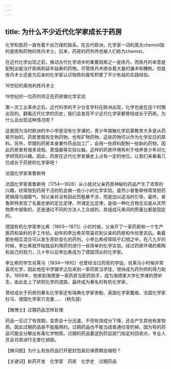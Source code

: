 ```yaml
---
---
---
```

title: 为什么不少近代化学家成长于药房
---




化学和医药一直有着千丝万缕的联系。在古代欧洲，化学家一词的英文chemist指的是炼制药物的炼丹术士。后来，药房的药剂师也被人们称为chemist。

在近代化学出现之前，推动古代化学进步的重要因素之一是炼丹，而炼丹的本意是配制出能治疗疾病和延年益寿的药物。尽管炼丹术掺杂着大量的骗术和糟粕，但是炼丹术士还是为后来的化学家认识物质的属性积累了不少有益的实践经验。

16世纪的奥地利炼丹术士



19世纪的一位药剂师正在药房做化学实验



第一次工业革命之后，近代科学的不少分支学科在欧洲出现，化学也是在这个时期出现的。翻看近代化学的历史，我们会发现不少近代化学家都曾经成长于药房。为什么会出现这种情况呢？

这是因为当时欧洲的中小学是没有化学课的，青少年接触化学启蒙教育大多是从药房开始的。药房里既有生物药物，也有矿物药物，这些药物可以作为化学反应的原料。另外，早期的药房本身兼作药品加工厂，会用一些原料配制一些新的药物，因此药房里有很多烧瓶、蒸馏器等实验仪器。这样的药房环境有利于培养青少年对化学研究的兴趣。因此，药房在近代化学发展史上占有一定的地位。让我们来看看几位成长于药房的化学家吧！

法国化学家普鲁斯特



法国化学家普鲁斯特（1754—1826）从小就对父亲药房神秘的药品产生了浓厚的兴趣，经常借到药房干活的机会做一些小小的化学实验。虽然小普鲁斯特常常把药房搞得乌烟瘴气，但父亲并没有因此而粗暴干涉，而是加以适当的引导。最终，普鲁斯特发现了名垂史册的定比定律。所谓定比定律，是指一种化合物无论是从天然物质中提取的，还是通过不同的方法人工合成的，其组成元素间的质量比都是固定的。

德国有机化学家李比希（1803—1873）小的时候，父亲开了一家药房和一个生产医药和染料的手工作坊。幼年的李比希非常喜欢到父亲的药房和作坊里去玩。看着那些相互混合可以发生奇妙变化的药剂，小李比希经常陷于幻想之中。在八九岁的时候，李比希就开始独自利用药剂进行一些简单的化学实验。经过药房环境的熏陶和自己的努力，几十年以后李比希成为了德国顶尖的化学家。

李比希的学生肖莱马（1834—1892）也曾经当过药房的学徒。肖莱马小时候非常喜欢化学，因此他在中学辍学之后来到一家药房当学徒，很快成为药剂师的得力助手。1856年，他来到海德堡一家药房当配药助手，成为海德堡大学化学课的旁听生，由此走上了研究化学的道路，最终成为著名的有机化学家。

曾经成长于药房的著名化学家还有瑞典化学家舍勒、英国化学家戴维、法国化学家杜马、德国化学家贝克曼……（杨先碧）





【微博士】过期药品怎样处理

药品一旦过了有效期，变质会十分迅速，不但有效成分下降，还会产生其他有害物质。因此过期药品是不能服用的。过期药品也不能当成普通垃圾扔掉。因为有的药品可能会分解出有毒化学物质。过期的药品要送到药监部门指定的回收点，专业人员会对其进行无害化销毁。

【微问题】为什么有些药品打开密封包装后保质期会缩短？

【关键词】新药开发　化学家　药房　化学史　过期药品